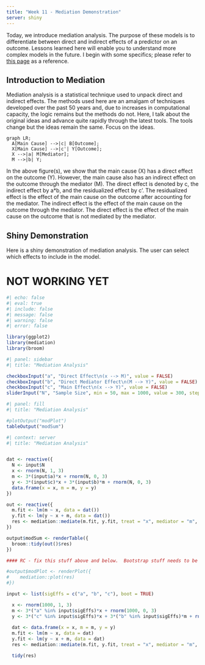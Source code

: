 ```yaml
---
title: "Week 11 - Mediation Demonstration"
server: shiny
---
```


Today, we introduce mediation analysis.  The purpose of these models is to differentiate between direct and indirect effects of a predictor on an outcome.  Lessons learned here will enable you to understand more complex models in the future.  I begin with some specifics; please refer to [this page](https://library.virginia.edu/data/articles/introduction-to-mediation-analysis) as a reference.

## Introduction to Mediation

Mediation analysis is a statistical technique used to unpack direct and indirect effects.  The methods used here are an amalgam of techniques developed over the past 50 years and, due to increases in computational capacity, the logic remains but the methods do not.  Here, I talk about the original ideas and advance quite rapidly through the latest tools.  The tools change but the ideas remain the same.  Focus on the ideas.

```mermaid
graph LR;
  A[Main Cause] -->|c| B[Outcome];
  X[Main Cause] -->|c'| Y[Outcome];
  X -->|a| M[Mediator];
  M -->|b| Y;

```

In the above figure(s), we show that the main cause (X) has a direct effect on the outcome (Y).  However, the main cause also has an indirect effect on the outcome through the mediator (M).  The direct effect is denoted by c, the indirect effect by a*b, and the residualized effect by c'.  The residualized effect is the effect of the main cause on the outcome after accounting for the mediator.  The indirect effect is the effect of the main cause on the outcome through the mediator.  The direct effect is the effect of the main cause on the outcome that is not mediated by the mediator.

## Shiny Demonstration


Here is a shiny demonstration of mediation analysis. The user can select which effects to include in the model.

# NOT WORKING YET

```r
#| echo: false
#| eval: true
#| include: false
#| message: false
#| warning: false
#| error: false

library(ggplot2)
library(mediation)
library(broom)

```

```r
#| panel: sidebar
#| title: "Mediation Analysis"

checkboxInput("a", "Direct Effect\n(x --> M)", value = FALSE)
checkboxInput("b", "Direct Mediator Effect\n(M --> Y)", value = FALSE)
checkboxInput("c", "Main Effect\n(x --> Y)", value = FALSE)
sliderInput("N", "Sample Size", min = 50, max = 1000, value = 300, step = 50)
```

```r
#| panel: fill
#| title: "Mediation Analysis"

#plotOutput("modPlot")
tableOutput("modSum")

```

```r
#| context: server
#| title: "Mediation Analysis"


dat <- reactive({
  N <- input$N
  x <- rnorm(N, 1, 3)
  m <- 3*(input$a)*x + rnorm(N, 0, 3)
  y <- 3*(input$c)*x + 3*(input$b)*m + rnorm(N, 0, 3)
  data.frame(x = x, m = m, y = y)
})

out <- reactive({
  m.fit <- lm(m ~ x, data = dat())
  y.fit <- lm(y ~ x + m, data = dat())
  res <- mediation::mediate(m.fit, y.fit, treat = "x", mediator = "m", boot = FALSE)
})

output$modSum <- renderTable({
  broom::tidy(out()$res)
})

#### RC - fix this stuff above and below.  Bootstrap stuff needs to be added. #####

#output$modPlot <- renderPlot({
#    mediation::plot(res)  
#})

```


```r
input <- list(sigEffs = c("a", "b", "c"), boot = TRUE)

  x <- rnorm(1000, 1, 3)
  m <- 3*("a" %in% input$sigEffs)*x + rnorm(1000, 0, 3)
  y <- 3*("c" %in% input$sigEffs)*x + 3*("b" %in% input$sigEffs)*m + rnorm(1000, 0, 3)
  
  dat <- data.frame(x = x, m = m, y = y)
  m.fit <- lm(m ~ x, data = dat)
  y.fit <- lm(y ~ x + m, data = dat)
  res <- mediation::mediate(m.fit, y.fit, treat = "x", mediator = "m", boot = input$boot)

  tidy(res)


```


